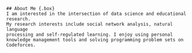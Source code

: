 ```block
## About Me {.box}
I am interested in the intersection of data science and educational research. 
My research interests include social network analysis, natural language
processing and self-regulated learning. I enjoy using personal
knowledge management tools and solving programming problem sets on Codeforces.
```
